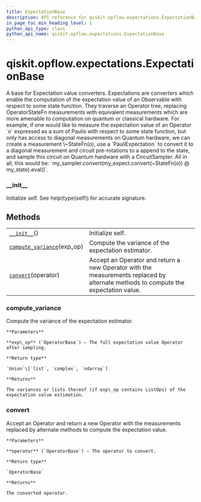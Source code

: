 ```yaml
---
title: ExpectationBase
description: API reference for qiskit.opflow.expectations.ExpectationBase
in_page_toc_min_heading_level: 1
python_api_type: class
python_api_name: qiskit.opflow.expectations.ExpectationBase
---
```


<span id="qiskit-opflow-expectations-expectationbase" />

# qiskit.opflow\.expectations.ExpectationBase

<Class id="qiskit.opflow.expectations.ExpectationBase" isDedicatedPage={true} github="https://github.com/qiskit/qiskit/tree/stable/0.18/qiskit/opflow/expectations/expectation_base.py" signature="ExpectationBase" modifiers="class">
  A base for Expectation value converters. Expectations are converters which enable the computation of the expectation value of an Observable with respect to some state function. They traverse an Operator tree, replacing OperatorStateFn measurements with equivalent measurements which are more amenable to computation on quantum or classical hardware. For example, if one would like to measure the expectation value of an Operator `o` expressed as a sum of Paulis with respect to some state function, but only has access to diagonal measurements on Quantum hardware, we can create a measurement \~StateFn(o), use a `PauliExpectation` to convert it to a diagonal measurement and circuit pre-rotations to a append to the state, and sample this circuit on Quantum hardware with a CircuitSampler. All in all, this would be: `my_sampler.convert(my_expect.convert(~StateFn(o)) @ my_state).eval()`.

  ### \_\_init\_\_

  <Function id="qiskit.opflow.expectations.ExpectationBase.__init__" signature="__init__()">
    Initialize self. See help(type(self)) for accurate signature.
  </Function>

  ## Methods

  |                                                                                                                                                           |                                                                                                                                    |
  | --------------------------------------------------------------------------------------------------------------------------------------------------------- | ---------------------------------------------------------------------------------------------------------------------------------- |
  | [`__init__`](#qiskit.opflow.expectations.ExpectationBase.__init__ "qiskit.opflow.expectations.ExpectationBase.__init__")()                                | Initialize self.                                                                                                                   |
  | [`compute_variance`](#qiskit.opflow.expectations.ExpectationBase.compute_variance "qiskit.opflow.expectations.ExpectationBase.compute_variance")(exp\_op) | Compute the variance of the expectation estimator.                                                                                 |
  | [`convert`](#qiskit.opflow.expectations.ExpectationBase.convert "qiskit.opflow.expectations.ExpectationBase.convert")(operator)                           | Accept an Operator and return a new Operator with the measurements replaced by alternate methods to compute the expectation value. |

  ### compute\_variance

  <Function id="qiskit.opflow.expectations.ExpectationBase.compute_variance" signature="compute_variance(exp_op)" modifiers="abstract">
    Compute the variance of the expectation estimator.

    **Parameters**

    **exp\_op** (`OperatorBase`) – The full expectation value Operator after sampling.

    **Return type**

    `Union`\[`list`, `complex`, `ndarray`]

    **Returns**

    The variances or lists thereof (if exp\_op contains ListOps) of the expectation value estimation.
  </Function>

  ### convert

  <Function id="qiskit.opflow.expectations.ExpectationBase.convert" signature="convert(operator)" modifiers="abstract">
    Accept an Operator and return a new Operator with the measurements replaced by alternate methods to compute the expectation value.

    **Parameters**

    **operator** (`OperatorBase`) – The operator to convert.

    **Return type**

    `OperatorBase`

    **Returns**

    The converted operator.
  </Function>
</Class>

